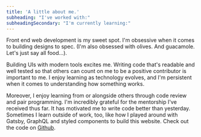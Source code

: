```yaml
---
title: 'A little about me.'
subheading: "I've worked with:"
subheadingSecondary: "I'm currently learning:"
---
```


Front end web development is my sweet spot. I'm obsessive when it comes to building designs to spec. (I'm also obsessed with olives. And guacamole. Let's just say all food...).

Building UIs with modern tools excites me. Writing code that's readable and well tested so that others can count on me to be a positive contributor is important to me. I enjoy learning as technology evolves, and I'm persistent when it comes to understanding how something works.

Moreover, I enjoy learning from or alongside others through code review and pair programming. I'm incredibly grateful for the mentorship I've received thus far. It has motivated me to write code better than yesterday. Sometimes I learn outside of work, too, like how I played around with Gatsby, GraphQL and styled components to build this website. Check out the code on <a aria-label="External Link" className="text-underline" href="https://github.com/nicolemamay/personal-website" rel="nofollow noopener noreferrer" target="_blank">Github</a>.
